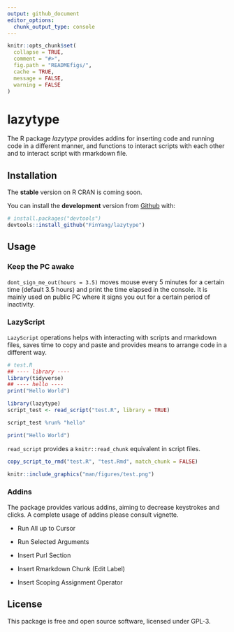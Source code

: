 ```yaml
---
output: github_document
editor_options: 
  chunk_output_type: console
---
```


<!-- README.md is generated from README.Rmd. Please edit that file -->

```r
knitr::opts_chunk$set(
  collapse = TRUE,
  comment = "#>",
  fig.path = "READMEfigs/",
  cache = TRUE,
  message = FALSE,
  warning = FALSE
)
```

# lazytype


The R package *lazytype* provides addins for inserting code and running code in a different manner, and functions to interact scripts with each other and to interact script with rmarkdown file.

## Installation

The **stable** version on R CRAN is coming soon.

You can install the **development** version from [Github](https://github.com/FinYang/lazytype) with:

```r
# install.packages("devtools")
devtools::install_github("FinYang/lazytype")
```

## Usage

### Keep the PC awake

`dont_sign_me_out(hours = 3.5)` moves mouse every 5 minutes for a certain time (default 3.5 hours) and print the time elapsed in the console. It is mainly used on public PC where it signs you out for a certain period of inactivity.

### LazyScript

`LazyScript` operations helps with interacting with scripts and rmarkdown files, saves time to copy and paste and provides means to arrange code in a different way.


```r
# test.R
## ---- library ----
library(tidyverse)
## ---- hello ----
print("Hello World")

```

```r
library(lazytype)
script_test <- read_script("test.R", library = TRUE)


```

```r
script_test %run% "hello"
```

```r
print("Hello World")
```

`read_script` provides a `knitr::read_chunk` equivalent in script files.

```r
copy_script_to_rmd("test.R", "test.Rmd", match_chunk = FALSE)
```

```r
knitr::include_graphics("man/figures/test.png")
```



### Addins

The package provides various addins, aiming to decrease keystrokes and clicks. A complete usage of addins please consult vignette.

* Run All up to Cursor

* Run Selected Arguments

* Insert Purl Section


* Insert Rmarkdown Chunk (Edit Label)

* Insert Scoping Assignment Operator





## License

This package is free and open source software, licensed under GPL-3.
